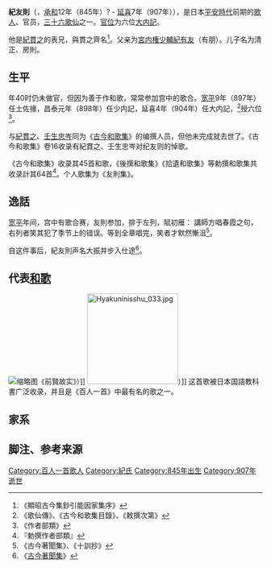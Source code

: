 {{東亞男性歷史人物
|名稱 =纪友则
|身份 =歌人、官员
|國家 =
|時代 =平安时代前期
|主君 =
|屆數 =
|最高職務 =
|前任 = 
|繼任 = 
|圖片名稱 = Sanjūrokkasen-gaku - 10 - Kanō Tan’yū - Ki no Tomonori.jpg
|圖片大小 =260px
|圖片說明 =紀友則（[[狩野探幽|狩野探幽]]《三十六歌仙額》）
|氏 =
|姓 =
|名 =
|姓名 =
|字 =
|號=
|官職 =土佐掾、少内记、大内记
|封爵 =
|封號 =
|位階 =六位
|封地 =
|神號 =
|尊號 =
|族裔 = 
|信仰 = <!--指的是宗教信仰-->
|氏族 =
|籍貫 =
|祖籍 =
|本籍 =
|出身地 =
|府邸 =
|世系 = 
|初名 =
|小字 =
|別名 =
|法號 =
|院號 =
|其他名號 =
|出生日期 =承和12年（845年）?  
|出生地點 =
|婚年 =
|逝世日期 =延喜7年（907年）
|逝世地點 =
|廟號 =
|諡號 =
|墓葬 =
|祠廟 =
|父親 =纪有友|嫡母 =
|母親 =
|繼父=
|繼母=
|養父=
|養母=
|猶父= <!--日本人用-->
|烏帽子親= <!--日本人、琉球人用-->
|元配 =
|正室 =
|妻 =
|繼室 =
|平妻 =
|側室 =
|元配之父 =
|元配之嫡母 =
|元配之母 =
|正室之父 =
|正室之嫡母 =
|正室之母 =
|妻之父 =
|妻之嫡母 =
|妻之母 =
|繼室之父 =
|繼室之嫡母 =
|繼室之母 =
|平妻之父 =
|平妻之嫡母 =
|平妻之母 =
|兄弟 =
|姊妹 =
|嫡兄弟 =
|嫡姊妹 =
|庶兄弟 =
|庶姊妹 =
|同胞兄弟 =
|同胞姊妹 =
|異母兄弟 =
|異母姊妹 =
|異父兄弟 =
|異父姊妹 =
|繼兄弟 =
|繼姊妹 =
|子 =清正、房则
|女 =
|嫡子 =
|嫡女 =
|庶子 =
|庶女 =
|養子 =
|養女 =
|猶子 = <!--日本人用-->
|婿養子 = <!--日本人用-->
|烏帽子子 = <!--日本人用-->
|繼子 =
|繼女 =
|其他親屬 =
|出身 = <!---此处指科举出身--->
|功名 = 
|經歷 = 
|著作 =《友則集》|注釋 =
}}
'''紀友則'''（{{jpn|j=紀 友則 |hg= き の とものり|rm= Ki no Tomonori}}，[[承和_(日本)|承和]]12年（845年）? - [[延喜|延喜]]7年（907年）），是日本[[平安時代|平安時代]]前期的[[歌人|歌人]]、官员，[[三十六歌仙|三十六歌仙]]之一。[[官位|官位]]为六位[[内記|大内記]]。

他是[[紀貫之|紀貫之]]的表兄，與貫之齊名<ref>《顯昭古今集鈔引能因家集序》</ref>。父亲为[[宮内省|宮内権少輔]][[紀有友|紀有友]]（有朋）。儿子名为清正、房則。

== 生平 ==
年40时仍未做官，但因为善于作和歌，常常参加宫中的歌合。[[宽平|宽平]]9年（897年）任土佐掾，昌泰元年（898年）任少内記，延喜4年（904年）任大内記，<ref>《歌仙傳》、《古今和歌集目錄》、《敕撰次第》</ref>授六位<ref>《作者部類》</ref>。

与[[紀貫之|紀貫之]]、[[壬生忠岑|壬生忠岑]]同为《[[古今和歌集|古今和歌集]]》的编撰人员，但他未完成就去世了。《古今和歌集》卷16收录有紀貫之、壬生忠岑对纪友则的悼歌。

《古今和歌集》收录其45首和歌，《後撰和歌集》《拾遺和歌集》等勅撰和歌集共收录計其64首<ref>『勅撰作者部類』</ref>。个人歌集为《友則集》。

== 逸話 ==
[[宽平|宽平]]年间，宫中有歌合赛，友則参加，排于左列，賦初雁：
{{Quote box |width=500px |align=center|quoted=true |bgcolor=#FFFFF0 |salign=right|source = 
 |quote  ={{lang|ja|春霞かすみて往にし雁がねは今ぞ鳴くなる秋霧の上に}}<br />春霞翳雁鳴，至今声声復可聞，翱翔秋霧上 
}}
講師方唱春霞之句，右列者笑其犯了季节上的错误。等到全章唱完，笑者才默然慚沮<ref>《古今著聞集》、《十訓抄》</ref>。

自这件事后，紀友則声名大振并步入仕途<ref>《[[古今著聞集|古今著聞集]]》</ref>。

==代表[[和歌|和歌]]==
[[File:Ki_no_Tomonori.jpg|缩略图]]《前賢故实》）]]
[[File:Hyakuninisshu_033.jpg|180px]]）]]
{{Quote box |width=500px |align=center|quoted=true |bgcolor=#FFFFF0 |salign=right|source =——《[[百人一首|百人一首]]·33》《古今和歌集·卷二·春歌下·88》
 |quote  ={{lang|ja|久方の ひかりのどけき 春の日に しづ心なく 花のちるらむ}}<br />  春日朝陽懸，良辰缘何心难靜，匆匆[[樱花|華]]散去 
}}
这首歌被日本国語教科書广泛收录，并且是《百人一首》中最有名的歌之一。
== 家系 ==
{{familytree/start|style=font-size:80%}}
{{familytree |border=0| 001 |001=[[武内宿禰|武内宿禰]]}}
{{familytree |border=0| |!|}}
{{familytree |border=0| 001 |001='''紀'''[[紀角|角]]}}
{{familytree |border=0| |:|}}
{{familytree |border=0| 001 | |001=略}}
{{familytree |border=0| |:|}}
{{familytree |border=0| 001 | |001=[[紀勝長|紀勝長]]（754年-806年）|}}
{{familytree |border=0| |)|-|-|-|.}}
{{familytree |border=0| 001 |||002| |001=[[紀興道|紀興道]]（?-834年）|002=[[紀名虎|紀名虎]]（?-847年）}}
{{familytree |border=0| |!|}}
{{familytree |border=0| 001 | |001=[[紀本道|紀本道]]}}
{{familytree |border=0| |)|-|-|-|-|-|-|v|-|-|-|.|}}
{{familytree |border=0| 004 || |||005 || 006 | | |||004=[[紀有友|紀有友]]|005=[[紀望行|紀望行]]|006=[[紀清主|紀清主]]}}
{{familytree |border=0| |!|||||||!|}}
{{familytree |border=0|  008|||||009 |008=紀友則|009=[[紀貫之|紀貫之]]}}
{{familytree |border=0| |)|-|-|.| |||)|-|-|-|.|}}
{{familytree |border=0|  001 | 002 | | 003 ||004  |001=纪清正|002=纪房則|003=[[紀時文|紀時文]]|004=[[紀内侍|紀内侍]]}}
{{familytree/end}}


== 脚注、参考来源 ==
{{Reflist}}

{{三十六歌仙}}
{{百人一首}}
{{時代不同歌合}}

{{Portal bar|日本|文学}}
{{Authority control}}
{{DEFAULTSORT:Ki no Tomonori}}
[[Category:百人一首歌人|Category:百人一首歌人]]
[[Category:紀氏|Category:紀氏]]
[[Category:845年出生|Category:845年出生]]
[[Category:907年逝世|Category:907年逝世]]